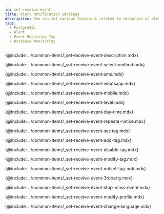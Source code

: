```yaml
---
id: set-receive-event
title: Alert Notification Settings
description: You can set various functions related to reception of alerts by project members.
tags:
  - PostgreSQL
  - Alert
  - Event Receiving Tag
  - Database Monitoring
---
```


{@include: ../common-items/_set-receive-event-description.mdx}  

<!-- 수신 수단 선택하기 -->

{@include: ../common-items/_set-receive-event-select-method.mdx}

<!-- SMS 알림 수신 추가하기 -->

{@include: ../common-items/_set-receive-event-sms.mdx} 

<!-- WhatsApp 알림 수신-->

{@include: ../common-items/_set-receive-event-whatsapp.mdx}

<!-- 모바일 알림 수신 추가하기 -->

{@include: ../common-items/_set-receive-event-mobile.mdx}

<!-- 수신 레벨 선택하기 -->

{@include: ../common-items/_set-receive-event-level.mdx}

<!-- 요일 및 시간별 알람 설정하기 -->

{@include: ../common-items/_set-receive-event-day-time.mdx}  

<!-- 경고 알림 반복 설정하기 -->

{@include: ../common-items/_set-receive-event-repeate-notice.mdx}  

<!-- 팀별, 사용자별 알림 설정하기 -->

{@include: ../common-items/_set-receive-event-set-tag.mdx}

<!-- 이벤트 수신 태그 추가하기 -->

{@include: ../common-items/_set-receive-event-add-tag.mdx}

<!-- 이벤트 수신 태그 해제하기 -->

{@include: ../common-items/_set-receive-event-disable-tag.mdx}

<!-- 이벤트 수신 태그 수정 및 삭제하기 -->

{@include: ../common-items/_set-receive-event-modify-tag.mdx}

<!-- 수신 태그 미설정 알림 -->

{@include: ../common-items/_set-receive-event-notset-tag-noti.mdx}

<!-- 3rd 파티 플러그인 알림 추가하기 -->

{@include: ../common-items/_set-receive-event-3rdparty.mdx}

<!-- 대량 알림 발생 방지 -->

{@include: ../common-items/_set-receive-event-stop-mass-event.mdx}

<!-- 경고 알림 사용자 설정하기 -->

{@include: ../common-items/_set-receive-event-modify-profile.mdx}

<!-- 경고 알림 언어 설정 -->

{@include: ../common-items/_set-receive-event-change-language.mdx}
